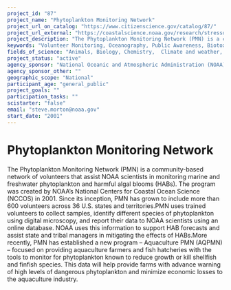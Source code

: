 ```yaml
---
project_id: "87"
project_name: "Phytoplankton Monitoring Network"
project_url_on_catalog: "https://www.citizenscience.gov/catalog/87/"
project_url_external: "https://coastalscience.noaa.gov/research/stressor-impacts-mitigation/pmn/"
project_description: "The Phytoplankton Monitoring Network (PMN) is a community-based network of volunteers that assist NOAA scientists in monitoring marine and freshwater phytoplankton and harmful algal blooms (HABs). The program was created by NOAA\u2019s National Centers for Coastal Ocean Science (NCCOS) in 2001. Since its inception, PMN has grown to include more than 600 volunteers across 36 U.S. states and territories.PMN uses trained volunteers to collect samples, identify different species of phytoplankton using digital microscopy, and report their data to NOAA scientists using an online database. NOAA uses this information to support HAB forecasts and assist state and tribal managers in mitigating the effects of HABs.More recently, PMN has established a new program \u2013 Aquaculture PMN (AQPMN) \u2013 focused on providing aquaculture farmers and fish hatcheries with the tools to monitor for phytoplankton known to reduce growth or kill shellfish and finfish species. This data will help provide farms with advance warning of high levels of dangerous phytoplankton and minimize economic losses to the aquaculture industry."
keywords: "Volunteer Monitoring, Oceanography, Public Awareness, Biotoxins, Harmful Algal Blooms"
fields_of_science: "Animals, Biology, Chemistry,  Climate and weather,  Ecology and environment,  Nature and outdoors, Ocean/water and marine"
project_status: "active"
agency_sponsor: "National Oceanic and Atmospheric Administration (NOAA)"
agency_sponsor_other: ""
geographic_scope: "National"
participant_age: "general_public"
project_goals: ""
participation_tasks: ""
scistarter: "false"
email: "steve.morton@noaa.gov"
start_date: "2001"
---
```


# Phytoplankton Monitoring Network

The Phytoplankton Monitoring Network (PMN) is a community-based network of volunteers that assist NOAA scientists in monitoring marine and freshwater phytoplankton and harmful algal blooms (HABs). The program was created by NOAA’s National Centers for Coastal Ocean Science (NCCOS) in 2001. Since its inception, PMN has grown to include more than 600 volunteers across 36 U.S. states and territories.PMN uses trained volunteers to collect samples, identify different species of phytoplankton using digital microscopy, and report their data to NOAA scientists using an online database. NOAA uses this information to support HAB forecasts and assist state and tribal managers in mitigating the effects of HABs.More recently, PMN has established a new program – Aquaculture PMN (AQPMN) – focused on providing aquaculture farmers and fish hatcheries with the tools to monitor for phytoplankton known to reduce growth or kill shellfish and finfish species. This data will help provide farms with advance warning of high levels of dangerous phytoplankton and minimize economic losses to the aquaculture industry.
